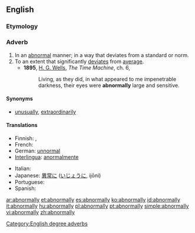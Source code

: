 ==English==

===Etymology===
{{suffix|abnormal|ly}}

===Adverb===
{{en-adv}}

# In an [[abnormal]] manner; in a way that deviates from a standard or norm.
# To an extent that significantly [[deviate]]s from [[average]].
#* '''1895''', [[w:H._G._Wells|H. G. Wells]], ''The Time Machine'', ch. 6,
#*: Living, as they did, in what appeared to me impenetrable darkness, their eyes were '''abnormally''' large and sensitive.

====Synonyms====
* [[unusually]], [[extraordinarily]]

====Translations====
{{trans-top|In an abnormal manner}}
* Finnish: {{t-|fi|epänormaalisti}}, {{t-|fi|epätavallisesti}}
* French: {{t+|fr|anormalement}}
* German: [[unnormal]]
* [[Interlingua]]: [[anormalmente]]
{{trans-mid}}
* Italian: {{t-|it|anormalmente}}
* Japanese: [[異常]]に ([[いじょう]]に, ijōni)
* Portuguese: {{t-|pt|anormalmente}}
* Spanish: {{t-|es|anormalmente}}
{{trans-bottom}}
[[Category:English degree adverbs]]

[[ar:abnormally]]
[[et:abnormally]]
[[es:abnormally]]
[[ko:abnormally]]
[[id:abnormally]]
[[it:abnormally]]
[[hu:abnormally]]
[[pl:abnormally]]
[[pt:abnormally]]
[[simple:abnormally]]
[[vi:abnormally]]
[[zh:abnormally]]